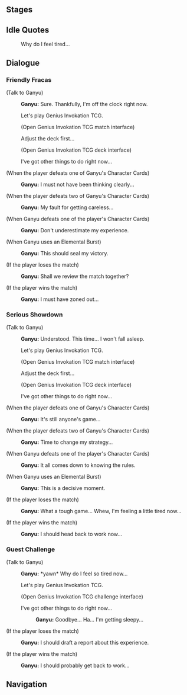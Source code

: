 {{Genius Invokation TCG Character Stages Intro}}

==Stages==
{{Genius Invokation TCG Stages/Detailed|Ganyu}}

==Idle Quotes==
{{Dialogue start}}
:{{DIcon|Idle}} Why do I feel tired...
{{Dialogue end}}

==Dialogue==
===Friendly Fracas===
{{Dialogue start}}
;(Talk to Ganyu)
:{{A|vo card ganyu invite easy 01.ogg}} '''Ganyu:''' Sure. Thankfully, I'm off the clock right now.
:{{DIcon}} Let's play Genius Invokation TCG.
:;(Open Genius Invokation TCG match interface)
:{{DIcon}} Adjust the deck first...
:;(Open Genius Invokation TCG deck interface)
:{{DIcon}} I've got other things to do right now...

;(When the player defeats one of Ganyu's Character Cards)
:{{A|vo card ganyu ingame easy 02.ogg}} '''Ganyu:''' I must not have been thinking clearly...

;(When the player defeats two of Ganyu's Character Cards)
:{{A|vo card ganyu ingame easy 03.ogg}} '''Ganyu:''' My fault for getting careless...

;(When Ganyu defeats one of the player's Character Cards)
:{{A|vo card ganyu ingame easy 01.ogg}} '''Ganyu:''' Don't underestimate my experience.

;(When Ganyu uses an Elemental Burst)
:{{A|vo card ganyu ingame easy 04.ogg}} '''Ganyu:''' This should seal my victory.

;(If the player loses the match)
:{{A|vo card ganyu invite easy 02.ogg}} '''Ganyu:''' Shall we review the match together?

;(If the player wins the match)
:{{A|vo card ganyu invite easy 03.ogg}} '''Ganyu:''' I must have zoned out...
{{Dialogue end}}

===Serious Showdown===
{{Dialogue start}}
;(Talk to Ganyu)
:{{A|vo card ganyu invite hard 01.ogg}} '''Ganyu:''' Understood. This time... I won't fall asleep.
:{{DIcon}} Let's play Genius Invokation TCG.
:;(Open Genius Invokation TCG match interface)
:{{DIcon}} Adjust the deck first...
:;(Open Genius Invokation TCG deck interface)
:{{DIcon}} I've got other things to do right now...

;(When the player defeats one of Ganyu's Character Cards)
:{{A|vo card ganyu ingame hard 02.ogg}} '''Ganyu:''' It's still anyone's game...

;(When the player defeats two of Ganyu's Character Cards)
:{{A|vo card ganyu ingame hard 03.ogg}} '''Ganyu:''' Time to change my strategy...

;(When Ganyu defeats one of the player's Character Cards)
:{{A|vo card ganyu ingame hard 01.ogg}} '''Ganyu:''' It all comes down to knowing the rules.

;(When Ganyu uses an Elemental Burst)
:{{A|vo card ganyu ingame hard 04.ogg}} '''Ganyu:''' This is a decisive moment.

;(If the player loses the match)
:{{A|vo card ganyu invite hard 02.ogg}} '''Ganyu:''' What a tough game... Whew, I'm feeling a little tired now...

;(If the player wins the match)
:{{A|vo card ganyu invite hard 03.ogg}} '''Ganyu:''' I should head back to work now...
{{Dialogue end}}

===Guest Challenge===
{{Dialogue start}}
;(Talk to Ganyu)
:{{A|vo card ganyu freetalk 01.ogg}} '''Ganyu:''' *yawn* Why do I feel so tired now...
:{{DIcon}} Let's play Genius Invokation TCG.
:;(Open Genius Invokation TCG challenge interface)
:{{DIcon}} I've got other things to do right now...
::{{A|vo card ganyu leave 01.ogg}} '''Ganyu:''' Goodbye... Ha... I'm getting sleepy...

;(If the player loses the match)
:{{A|vo card ganyu endofgame win 01.ogg}} '''Ganyu:''' I should draft a report about this experience.

;(If the player wins the match)
:{{A|vo card ganyu endofgame fail 01.ogg}} '''Ganyu:''' I should probably get back to work...
{{Dialogue end}}

==Navigation==
{{Genius Invokation TCG Stages Navbox}}